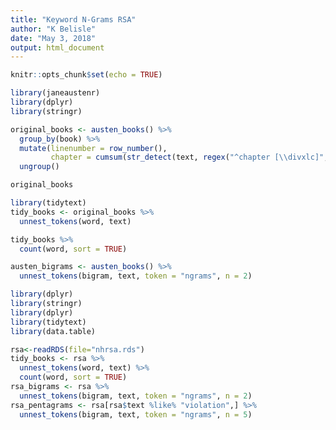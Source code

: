 ```yaml
---
title: "Keyword N-Grams RSA"
author: "K Belisle"
date: "May 3, 2018"
output: html_document
---
```


```r
knitr::opts_chunk$set(echo = TRUE)
```

```r
library(janeaustenr)
library(dplyr)
library(stringr)

original_books <- austen_books() %>%
  group_by(book) %>%
  mutate(linenumber = row_number(),
         chapter = cumsum(str_detect(text, regex("^chapter [\\divxlc]",ignore_case = TRUE)))) %>%
  ungroup()

original_books
```

```r
library(tidytext)
tidy_books <- original_books %>%
  unnest_tokens(word, text)

tidy_books %>%
  count(word, sort = TRUE) 

austen_bigrams <- austen_books() %>%
  unnest_tokens(bigram, text, token = "ngrams", n = 2)
```

```r
library(dplyr)
library(stringr)
library(dplyr)
library(tidytext)
library(data.table)

rsa<-readRDS(file="nhrsa.rds")
tidy_books <- rsa %>%
  unnest_tokens(word, text) %>%
  count(word, sort = TRUE) 
rsa_bigrams <- rsa %>%
  unnest_tokens(bigram, text, token = "ngrams", n = 2)
rsa_pentagrams <- rsa[rsa$text %like% "violation",] %>%
  unnest_tokens(bigram, text, token = "ngrams", n = 5)

  ```


